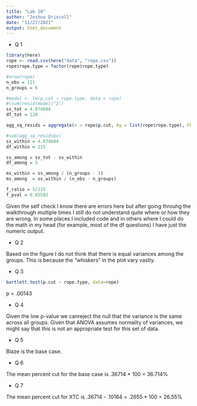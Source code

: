 ```yaml
---
title: "Lab 10"
author: "Joshua Driscoll"
date: "11/27/2021"
output: html_document
---
```

* Q 1
```r

library(here)
rope <- read.csv(here("data", "rope.csv"))
rope$rope.type = factor(rope$rope.type)

#nrow(rope)                        
n_obs = 121
n_groups = 6

#model <- lm(p.cut ~ rope.type, data = rope)
#(sum(resid(model)^2))
ss_tot = 4.874684
df_tot = 120

agg_sq_resids = aggregate(x = rope$p.cut, by = list(rope$rope.type), FUN = function(x) sum((mean(x) - (x))^2))

#sum(agg_sq_resids$x)
ss_within = 4.874684
df_within = 115

ss_among = ss_tot - ss_within
df_among = 5

ms_within = ss_among / (n_groups - 1)
ms_among  = ss_within / (n_obs - n_groups)

f_ratio = 5/115
f_pval = 0.05582
```

Given the self check I know there are errors here but after going throuhg the walkthrough multiple times I still do not understand quite where or how they are wrong. In some places I included code and in others where I could do the math in my head (for example, most of the df questions) I have just the numeric output.

* Q 2 

Based on the figure I do not think that there is equal variances among the groups. This is because the "whiskers" in the plot vary vastly. 

* Q 3

```r
bartlett.test(p.cut ~ rope.type, data=rope)
```

p = .00143

* Q 4

Given the low p-value we canreject the null that the variance is the same across all groups. Given that ANOVA assumes normality of variances, we might say that this is not an appropriate test for this set of data.

* Q 5 

Blaze is the base case.

* Q 6

The mean percent cut for the base case is .36714 * 100 = 36.714%

* Q 7

The mean percent cut for XTC is .36714 - .10164 = .2655 * 100 = 26.55%

